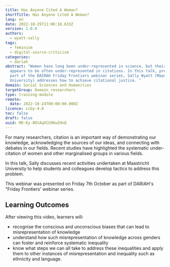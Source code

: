 ```yaml
---
title: Has Anyone Cited A Woman?
shortTitle: Has Anyone Cited A Woman?
lang: en
date: 2022-10-25T11:00:18.633Z
version: 1.0.0
authors:
  - wyatt-sally
tags:
  - feminism
  - digital-source-criticism
categories:
  - dariah
abstract: "Women have long been under-represented in science, but their output
  appears to be often under-represented in citations. In this talk, presented as
  part of the DAIRAH Friday Frontiers webinar series, Sally Wyatt (Maastricht
  University) addresses how to achieve citational justice. "
domain: Social Sciences and Humanities
targetGroup: Domain researchers
type: training-module
remote:
  date: 2022-10-24T00:00:00.000Z
licence: ccby-4.0
toc: false
draft: false
uuid: MD-Ey-8OtAqXCG96wZdnQ
---
```

For many researchers, citation is an important way of demonstrating our knowledge, acknowledging the sources of our ideas, and connecting with debates in our fields. Recent studies have highlighted the systematic under-citation of women and other marginalised groups in various fields. 

In this talk, Sally discusses recent activities undertaken at Maastricht University to help students and colleagues develop tactics to address this problem. 

This webinar was presented on Friday 7th October as part of DARIAH's "Friday Frontiers' webinar series.



## L﻿earning Outcomes

A﻿fter viewing this video, learners will:

- recognise the conscious and unconscious biases that can lead to misrepresentation of knowledge
- u﻿nderstand how such misrepresentation of knowledge across genders can foster and reinforce systematic inequality
- k﻿now what steps we can all take to address these inequalities and apply them to other instances of misrepresentation and inequality such as ethnicity and language.

<VideoCard provider="youtube" id="hXkFMeYyRGk" title="Has Anyone Cited A Woman?" subtitle="Click here to view" image="images/sally-wyatt-thumbnail.png" />